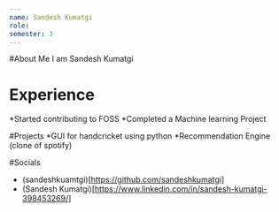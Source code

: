 ```yaml
---
name: Sandesh Kumatgi
role:  
semester: 3
---
```


#About Me
I am Sandesh Kumatgi



# Experience
*Started contributing to FOSS
*Completed a Machine learning Project


#Projects
*GUI for handcricket using python
*Recommendation Engine (clone of spotify)

#Socials

* (sandeshkuamtgi)[https://github.com/sandeshkumatgi]
* (Sandesh Kumatgi)[https://www.linkedin.com/in/sandesh-kumatgi-398453269/]

